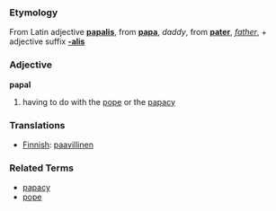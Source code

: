 ===Etymology===
From Latin adjective '''[[papalis]]''', from '''[[papa]]''', ''daddy'', from '''[[pater]]''', ''[[father]]'', + adjective suffix '''[[-alis]]'''

===Adjective===
'''papal'''

# having to do with the [[pope]] or the [[papacy]]

===Translations===
*[[Finnish]]: [[paavillinen]]

===Related Terms===
*[[papacy]]
*[[pope]]
